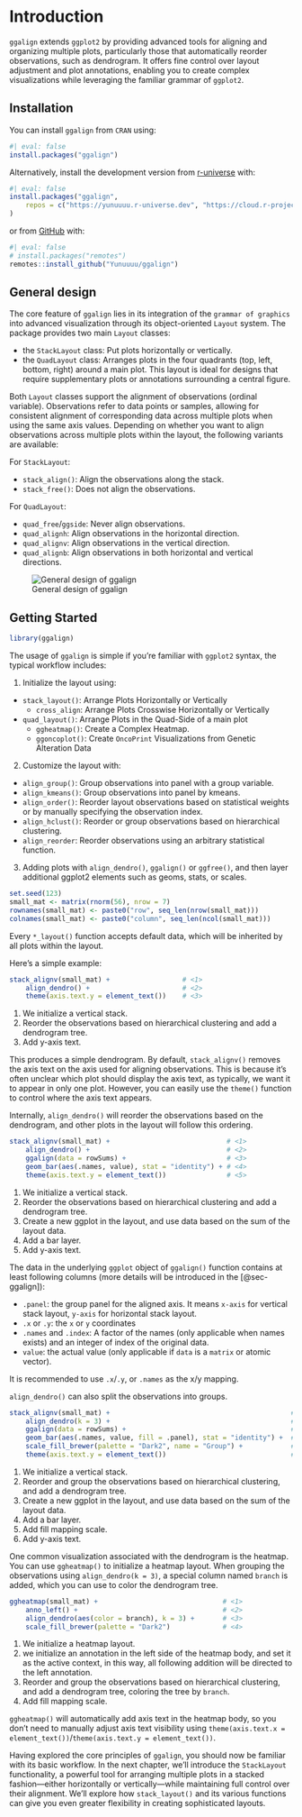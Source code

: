 # Introduction

`ggalign` extends `ggplot2` by providing advanced tools for aligning and
organizing multiple plots, particularly those that automatically reorder
observations, such as dendrogram. It offers fine control over layout adjustment
and plot annotations, enabling you to create complex visualizations while
leveraging the familiar grammar of `ggplot2`.

## Installation

You can install `ggalign` from `CRAN` using:
```r
#| eval: false
install.packages("ggalign")
```

Alternatively, install the development version from
[r-universe](https://yunuuuu.r-universe.dev/ggalign) with:
```r
#| eval: false
install.packages("ggalign",
    repos = c("https://yunuuuu.r-universe.dev", "https://cloud.r-project.org")
)
```

or from [GitHub](https://github.com/Yunuuuu/ggalign) with:
```r
#| eval: false
# install.packages("remotes")
remotes::install_github("Yunuuuu/ggalign")
```

## General design
The core feature of `ggalign` lies in its integration of the `grammar of
graphics` into advanced visualization through its object-oriented `Layout`
system. The package provides two main `Layout` classes:

 - the `StackLayout` class: Put plots horizontally or vertically.
 - the `QuadLayout` class: Arranges plots in the four quadrants (top, left,
 bottom, right) around a main plot. This layout is ideal for designs that
 require supplementary plots or annotations surrounding a central figure.

Both `Layout` classes support the alignment of observations (ordinal variable).
Observations refer to data points or samples, allowing for consistent alignment
of corresponding data across multiple plots when using the same axis values.
Depending on whether you want to align observations across multiple plots within
the layout, the following variants are available:

For `StackLayout`:

 - `stack_align()`: Align the observations along the stack.
 - `stack_free()`: Does not align the observations.

For `QuadLayout`: 

 - `quad_free`/`ggside`: Never align observations.
 - `quad_alignh`: Align observations in the horizontal direction.
 - `quad_alignv`: Align observations in the vertical direction.
 - `quad_alignb`: Align observations in both horizontal and vertical directions. 

![General design of ggalign](general-design.png)

## Getting Started
```r
library(ggalign)
```

The usage of `ggalign` is simple if you're familiar with `ggplot2` syntax, the
typical workflow includes: 

 1. Initialize the layout using:
   - `stack_layout()`: Arrange Plots Horizontally or Vertically
     * `cross_align`: Arrange Plots Crosswise Horizontally or Vertically
   - `quad_layout()`: Arrange Plots in the Quad-Side of a main plot
     * `ggheatmap()`: Create a Complex Heatmap.
     * `ggoncoplot()`: Create `OncoPrint` Visualizations from Genetic Alteration Data
 2. Customize the layout with:
   - `align_group()`: Group observations into panel with a group variable.
   - `align_kmeans()`: Group observations into panel by kmeans.
   - `align_order()`: Reorder layout observations based on statistical weights
   or by manually specifying the observation index.
   - `align_hclust()`: Reorder or group observations based on
   hierarchical clustering.
   - `align_reorder`: Reorder observations using an arbitrary statistical function.
 3. Adding plots with `align_dendro()`, `ggalign()` or `ggfree()`, and then layer additional
   ggplot2 elements such as geoms, stats, or scales.

```r
set.seed(123)
small_mat <- matrix(rnorm(56), nrow = 7)
rownames(small_mat) <- paste0("row", seq_len(nrow(small_mat)))
colnames(small_mat) <- paste0("column", seq_len(ncol(small_mat)))
```

Every `*_layout()` function accepts default data, which will be inherited by all
plots within the layout.

Here's a simple example:
```r
stack_alignv(small_mat) +                  # <1>
    align_dendro() +                       # <2>
    theme(axis.text.y = element_text())    # <3>
```
  1. We initialize a vertical stack.
  2. Reorder the observations based on hierarchical clustering and add a
  dendrogram tree.
  3. Add y-axis text.

This produces a simple dendrogram. By default, `stack_alignv()` removes the axis
text on the axis used for aligning observations. This is because it's often
unclear which plot should display the axis text, as typically, we want it to
appear in only one plot. However, you can easily use the `theme()` function to
control where the axis text appears.

Internally, `align_dendro()` will reorder the observations based on the
dendrogram, and other plots in the layout will follow this ordering.

```r
stack_alignv(small_mat) +                             # <1>
    align_dendro() +                                  # <2>
    ggalign(data = rowSums) +                         # <3>
    geom_bar(aes(.names, value), stat = "identity") + # <4>
    theme(axis.text.y = element_text())               # <5>
```
  1. We initialize a vertical stack.
  2. Reorder the observations based on hierarchical clustering and add a
  dendrogram tree.
  3. Create a new ggplot in the layout, and use data based on the sum of the
  layout data.
  4. Add a bar layer.
  5. Add y-axis text.

The data in the underlying `ggplot` object of `ggalign()` function contains at
least following columns (more details will be introduced in the [@sec-ggalign]):

 - `.panel`: the group panel for the aligned axis. It means `x-axis` for
 vertical stack layout, `y-axis` for horizontal stack layout.
 - `.x` or `.y`: the `x` or `y` coordinates
 - `.names` and `.index`: A factor of the names (only applicable when names
 exists) and an integer of index of the original data.
 - `value`: the actual value (only applicable if `data` is a `matrix` or
   atomic vector).

It is recommended to use `.x`/`.y`, or `.names` as the x/y mapping. 

`align_dendro()` can also split the observations into groups. 
```r
stack_alignv(small_mat) +                                             # <1>
    align_dendro(k = 3) +                                             # <2>
    ggalign(data = rowSums) +                                         # <3>
    geom_bar(aes(.names, value, fill = .panel), stat = "identity") +  # <4>
    scale_fill_brewer(palette = "Dark2", name = "Group") +            # <5>
    theme(axis.text.y = element_text())                               # <6>
```
  1. We initialize a vertical stack.
  2. Reorder and group the observations based on hierarchical clustering, and
  add a dendrogram tree.
  3. Create a new ggplot in the layout, and use data based on the sum of the
  layout data.
  4. Add a bar layer.
  5. Add fill mapping scale.
  6. Add y-axis text.

One common visualization associated with the dendrogram is the heatmap. You can
use `ggheatmap()` to initialize a heatmap layout. When grouping the observations
using `align_dendro(k = 3)`, a special column named `branch` is added, which you
can use to color the dendrogram tree.

```r
ggheatmap(small_mat) +                               # <1>
    anno_left() +                                    # <2>
    align_dendro(aes(color = branch), k = 3) +       # <3>
    scale_fill_brewer(palette = "Dark2")             # <4>
```
  1. We initialize a heatmap layout.
  2. we initialize an annotation in the left side of the heatmap body, and set
  it as the active context, in this way, all following addition will be directed
  to the left annotation.
  3. Reorder and group the observations based on hierarchical clustering, and
  add a dendrogram tree, coloring the tree by `branch`.
  4. Add fill mapping scale.

`ggheatmap()` will automatically add axis text in the heatmap body, so you don't
need to manually adjust axis text visibility using
`theme(axis.text.x = element_text())`/`theme(axis.text.y = element_text())`.


Having explored the core principles of `ggalign`, you should now be familiar with
its basic workflow. In the next chapter, we'll introduce the `StackLayout`
functionality, a powerful tool for arranging multiple plots in a stacked
fashion—either horizontally or vertically—while maintaining full control over
their alignment. We'll explore how `stack_layout()` and its various functions can
give you even greater flexibility in creating sophisticated layouts.
